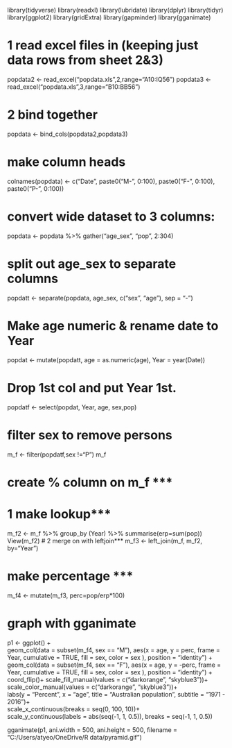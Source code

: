 library(tidyverse)
library(readxl)
library(lubridate)
library(dplyr)
library(tidyr)
library(ggplot2)
library(gridExtra)
library(gapminder)
library(gganimate)


# 1 read excel files in (keeping just data rows from sheet 2&3)
popdata2 <- read_excel("popdata.xls",2,range="A10:IQ56")
popdata3 <- read_excel("popdata.xls",3,range="B10:BB56")

# 2 bind together
popdata <- bind_cols(popdata2,popdata3)

# make column heads
colnames(popdata) <- c("Date", paste0("M-", 0:100), paste0("F-", 0:100), paste0("P-", 0:100))


# convert wide dataset to 3 columns:

popdata <- popdata %>%
        gather("age_sex", "pop", 2:304)       

# split out age_sex to separate columns        
popdatt <- separate(popdata, age_sex, c("sex", "age"), sep = "-")

# Make age numeric & rename date to Year 
popdat <- mutate(popdatt, age = as.numeric(age), Year = year(Date))

# Drop 1st col and put Year 1st. 
popdatf <- select(popdat, Year, age, sex,pop)

# filter sex to remove persons 
m_f <- filter(popdatf,sex !="P")
m_f

# create % column on m_f ***
# 1 make lookup***
m_f2 <- m_f %>% group_by (Year) %>% summarise(erp=sum(pop))
View(m_f2)
# 2 merge on with leftjoin***
m_f3 <- left_join(m_f, m_f2, by="Year")

# make percentage ***

m_f4 <- mutate(m_f3, perc=pop/erp*100)

# graph with gganimate

p1 <- ggplot() +  
        geom_col(data = subset(m_f4, sex == "M"), aes(x = age, y = perc, frame = Year, cumulative = TRUE, fill = sex, color = sex ), position = "identity") + 
        geom_col(data = subset(m_f4, sex == "F"), aes(x = age, y = -perc, frame = Year, cumulative = TRUE, fill = sex, color = sex ), position = "identity") + 
        coord_flip()+
        scale_fill_manual(values = c("darkorange", "skyblue3"))+  
        scale_color_manual(values = c("darkorange", "skyblue3"))+  
        labs(y = "Percent", x = "age", title = "Australian population", subtitle = "1971 - 2016")+  
        scale_x_continuous(breaks = seq(0, 100, 10))+  
        scale_y_continuous(labels = abs(seq(-1, 1, 0.5)), breaks = seq(-1, 1, 0.5))

gganimate(p1, ani.width = 500, ani.height = 500, filename = "C:/Users/atyeo/OneDrive/R data/pyramid.gif")
